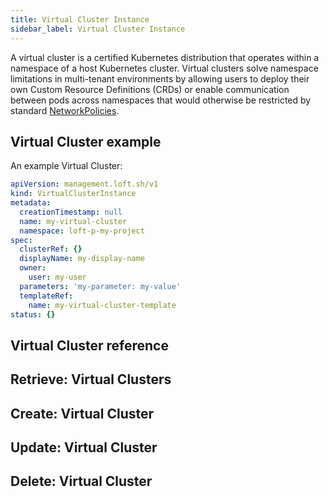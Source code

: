 ```yaml
---
title: Virtual Cluster Instance
sidebar_label: Virtual Cluster Instance
---
```


<!--vale off-->

A virtual cluster is a certified Kubernetes distribution that operates within a namespace of a host Kubernetes cluster. Virtual clusters solve namespace limitations in multi-tenant environments by allowing users to deploy their own Custom Resource Definitions (CRDs) or enable communication between pods across namespaces that would otherwise be restricted by standard [NetworkPolicies](https://kubernetes.io/docs/concepts/services-networking/network-policies/#networkpolicy-resource).

## Virtual Cluster example

An example Virtual Cluster:
```yaml
apiVersion: management.loft.sh/v1
kind: VirtualClusterInstance
metadata:
  creationTimestamp: null
  name: my-virtual-cluster
  namespace: loft-p-my-project
spec:
  clusterRef: {}
  displayName: my-display-name
  owner:
    user: my-user
  parameters: 'my-parameter: my-value'
  templateRef:
    name: my-virtual-cluster-template
status: {}

```

## Virtual Cluster reference

<Reference />

## Retrieve: Virtual Clusters

<Retrieve />

## Create: Virtual Cluster

<Create />

## Update: Virtual Cluster

<Update />

## Delete: Virtual Cluster

<Delete />



